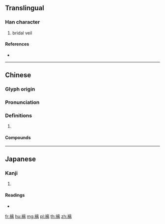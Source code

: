 {{character info/new}}
==Translingual==

===Han character===
{{Han char|rn=145|rad=衣|as=11|sn=17|four=30227|canj=LYUB}}

# bridal veil

====References====
* {{Han ref|kx=1122.400|dkj=34524|dj=1590.260|hdz=53108.090|uh=8935|ud=35125|bh=EE71|bd=61041}}

----

==Chinese==
{{zh-forms}}

===Glyph origin===
{{Han etym}}

===Pronunciation===
{{zh-pron
|m=lí
|c=lei4
|mc=y
|oc=y
|cat=
}}

===Definitions===
{{zh-hanzi}}

# {{zh-alt-form|縭}}

====Compounds====
{{zh-der|施衿結褵}}

----

==Japanese==

===Kanji===
{{ja-kanji|grade=|rs=衣11}}

# {{defn|lang=ja|sort=衣11}}

====Readings====
* {{ja-readings|on=[[り]] (ri)|kun=[[おび]] (obi), [[きんちやく]] (kinchiyaku)|nanori=}}

[[fr:褵]]
[[hu:褵]]
[[mg:褵]]
[[pl:褵]]
[[th:褵]]
[[zh:褵]]